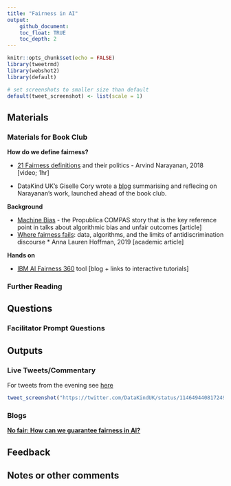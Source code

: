 ```yaml
---
title: "Fairness in AI"
output: 
    github_document:
    toc_float: TRUE
    toc_depth: 2
---
```


```r
knitr::opts_chunk$set(echo = FALSE)
library(tweetrmd)
library(webshot2)
library(default)

# set screenshots to smaller size than default
default(tweet_screenshot) <- list(scale = 1)

```


## Materials

### Materials for Book Club

**How do we define fairness?**

* [21 Fairness definitions](https://fairmlbook.org/tutorial2.html) and their politics - Arvind Narayanan, 2018 [video; 1hr]

* DataKind UK's Giselle Cory wrote a [blog](https://medium.com/datakinduk/defining-fairness-1e12586d4b36) summarising and reflecing on Narayanan's work, launched ahead of the book club. 

**Background**

* [Machine Bias](https://www.propublica.org/article/machine-bias-risk-assessments-in-criminal-sentencing) - the Propublica COMPAS story that is the key reference point in talks about algorithmic bias and unfair outcomes [article]
* [Where fairness fails](https://static1.squarespace.com/static/5b8ab61f697a983fd6b04c38/t/5cd9934e9b747a265111e80a/1557762900322/Where+fairness+fails+data+algorithms+and+the+limits+of+antidiscrimination+discourse.pdf): data, algorithms, and the limits of antidiscrimination discourse * Anna Lauren Hoffman, 2019 [academic article]

**Hands on**

* [IBM AI Fairness 360](https://www.ibm.com/blogs/research/2018/09/ai-fairness-360/) tool [blog + links to interactive tutorials]



### Further Reading 


## Questions

### Facilitator Prompt Questions


## Outputs

### Live Tweets/Commentary

For tweets from the evening see [here](https://twitter.com/search?q=(%23dkbookclub%20OR%20%23dkethicsbookclub)%20until%3A2019-07-04%20since%3A2019-07-02&src=typed_query&f=live)

```r
tweet_screenshot("https://twitter.com/DataKindUK/status/1146494408172494848")


```

### Blogs

[**No fair: How can we guarantee fairness in AI?**](https://medium.com/datakinduk/no-fair-how-can-we-guarantee-fairness-in-ai-e13c92befe42)

## Feedback


## Notes or other comments

